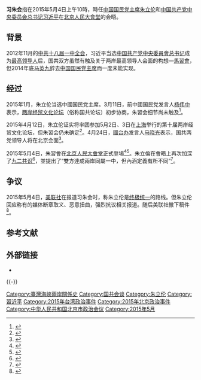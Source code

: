 {{NoteTA
|T = zh-cn:习朱会; zh-hk:習朱會; zh-tw:朱習會; zh-hant:習朱會;
|1 = zh-cn:习朱; zh-hk:習朱; zh-tw:朱習; zh-hant:習朱;
}}
{{Infobox recurring event
|事件名称 = 習朱會
|圖像     = {{multiple image
|align = right 
|width1 = 120
|image1 = Xi Jinping October 2015.jpg
|alt1 = 习近平
|width2 = 130
|image2 = Eric Chu Chopped 2017.png
|alt2 = 朱立倫
}}
|圖像說明 =習近平（左）和朱立倫（右）
|又名 =
|主持人   = {{CPC}}[[中国共产党中央委员会总书记|中央委員會總書記]] [[習近平|習近平]]<hr />{{Kmt}}[[中國國民黨主席|主席]] [[朱立倫|朱立倫]]
|參與者   = {{CCP}}代表團成員：<br />[[中央政策研究室|中央政策研究室]]主任 [[王沪宁|王沪宁]]<br />[[中央办公厅|中央办公厅]]主任 [[栗战书|栗戰書]]<br />中央辦公廳副主任兼[[中共中央总书记办公室|總書記辦公室]]主任 [[丁薛祥|丁薛祥]]<br />[[國台办|國台办]]主任 [[张志军|张志军]]<br />國台办副主任 [[陈元丰|陈元丰]]<br />[[國務委員|國務委員]] [[楊潔篪|楊潔篪]]<hr />{{KMT}}代表團成員：<br />[[國民黨副主席|國民黨副主席]] [[黃敏惠|黃敏惠]]<br />[[中國國民黨秘書長|國民黨秘書長]] [[李四川|李四川]]<br />國民黨副秘書長 [[黃昭順|黃昭順]]<br />[[中國國民黨中央委員會政策委員會大陸事務部|國民黨大陸事務部]]主任 [[高孔廉|高孔廉]]<br />[[國家政策研究基金會|國家政策研究基金會]]執行長 [[尹啟銘|尹啟銘]]<br />[[立法委員|立法委員]] [[吳育昇|吳育昇]]
|地点     = {{Flagicon|CHNML}} [[北京人民大会堂|北京人民大会堂]]
|日期     = {{start date|2015|05|04|10|00}}
|结果     = 
|影响     =
|网站     = 
}}

{{国共谈判史}}

'''习朱会'''指在2015年5月4日上午10時，時任[[中国国民党主席|中国国民党主席]][[朱立伦|朱立伦]]和[[中国共产党中央委员会总书记|中国共产党中央委员会总书记]][[习近平|习近平]]在[[北京人民大會堂|北京人民大會堂]]的会晤。

== 背景 ==
2012年11月的[[中共十八屆一中全会|中共十八屆一中全会]]，习近平当选[[中国共产党中央委員會总书记|中国共产党中央委員會总书记]]成为[[中华人民共和国最高领导人|最高领导人]]后，国共双方虽然有触及关于两岸最高领导人会面的构想—[[兩岸領導人會面|馬習會]]，但2014年底[[马英九|马英九]]辞去[[中国国民党主席|中国国民党主席]]而一度未能实现。

== 经过 ==
2015年1月，朱立伦当选中國国民党主席。3月11日，前中國国民党发言人[[杨伟中|杨伟中]]表示，[[两岸经贸文化论坛|两岸经贸文化论坛]]（俗称国共论坛）初步协商，朱習会细节尚未触及<ref>{{Cite web |url=http://news.qq.com/a/20150311/078168.htm |title=国民党：国共两党已就第十届国共论坛初步协商 |accessdate=2015-04-25 |author=记者：陈小愿、刘舒凌 |date=2015-03-11 |work=中新社台北3月11日电 |publisher=腾讯网（来源：中国新闻网） |language=zh-hans |archive-date=2020-11-29 |archive-url=https://web.archive.org/web/20201129134746/https://news.qq.com/a/20150311/078168.htm |dead-url=no }}</ref>。

2015年4月12日，朱立伦证实将率团参加5月2日、3日在[[上海|上海]]举行的第十届两岸经贸文化论坛，但朱習会仍未确定<ref>{{Cite web|url=http://www.singpao.com/xw/nd/201504/t20150413_554674.html|title=朱立倫將率團赴國共論壇 「習朱會」未有定案|accessdate=2015-04-25|author=|date=2015-04-13|work=|publisher=成报网|language=zh-hk|deadurl=yes|archiveurl=https://web.archive.org/web/20150518065109/http://www.singpao.com/xw/nd/201504/t20150413_554674.html|archivedate=2015-05-18}}</ref>。4月24日，[[國台办|國台办]]发言人[[马晓光|马晓光]]表示，国共两党领导人将在北京会面<ref>{{Cite web |url = http://news.sina.com.cn/c/2015-04-24/100231755766.shtml |title = 中央台办：国共两党领导人将在北京会面 |accessdate = 2015-04-25 |author = 记者：查文晔 |date = 2015-04-24 |work =  |publisher = 新浪网（来源：新华社） |language = zh-hans |archive-date = 2015-04-27 |archive-url = https://web.archive.org/web/20150427061624/http://news.sina.com.cn/c/2015-04-24/100231755766.shtml |dead-url = no }}</ref>。

2015年5月4日，朱習會在[[北京人民大會堂|北京人民大會堂]]正式登場<ref>{{Cite web |url=http://www.appledaily.com.tw/realtimenews/article/new/20150504/603870/ |title=朱習會登場　國共兩黨領導人6年來首次會面 |accessdate=2015-05-04 |author=政治中心 |date=2015-05-04 |work= |publisher=蘋果即時 |8= |archive-date=2015-05-05 |archive-url=https://web.archive.org/web/20150505003414/http://www.appledaily.com.tw/realtimenews/article/new/20150504/603870/ |dead-url=no }}</ref><ref>{{Cite web |url=http://www.chinatimes.com/realtimenews/20150504002525-260409 |title=朱習會 習近平：兩岸是所有政黨問題 |accessdate=2015-05-04 |author=政治中心 |date=2015-05-04 |work= |publisher=中時電子報 |archive-date=2015-05-05 |archive-url=https://web.archive.org/web/20150505184554/http://www.chinatimes.com/realtimenews/20150504002525-260409 |dead-url=no }}</ref>。朱立倫在會晤上再次加深了[[九二共识|九二共识]]<ref>{{Cite web|url=http://www.nownews.com/n/2015/05/04/1683828|title=“與習近平會面　朱立倫：在九二共識基礎上，深化九二共識|accessdate=2015年5月4日|author=|date=2015-05-05|work=|publisher=今日新聞|archive-date=2015-05-06|archive-url=https://web.archive.org/web/20150506213748/http://www.nownews.com/n/2015/05/04/1683828|dead-url=no}}</ref>，並提出了“雙方達成兩岸同屬一中，但內涵定義有所不同”<ref>{{Cite web|url=http://www.storm.mg/article/48293|title=「兩岸同屬一中」 朱立倫提出「兩岸命運共同體」說|accessdate=2015年5月4日|author=|date=2015-05-04|work=|publisher=風傳媒|archive-date=2015-05-06|archive-url=https://web.archive.org/web/20150506212029/http://www.storm.mg/article/48293|dead-url=no}}</ref>。

==争议==
2015年5月4日，[[美联社|美联社]]在报道习朱会时，称朱立伦是[[终极统一|终极统一]]的路线。但朱立伦回应称有的媒体断章取义、恶意扭曲，强烈抗议相关报道。随后美联社撤下稿件<ref>{{Cite web|url=http://www.guancha.cn/local/2015_05_05_318423.shtml?t=1430837240187|title=美联社解读“习朱会”称朱立伦支持统一 回应：已严正抗议撤稿|accessdate=2015年5月6日|author=|date=2015-05-05|work=|publisher=观察者网|archive-date=2019-05-02|archive-url=https://web.archive.org/web/20190502192117/https://www.guancha.cn/local/2015_05_05_318423.shtml?t=1430837240187|dead-url=no}}</ref>。

== 参考文献 ==
{{Reflist|30em}}

== 外部链接 ==
* {{Commons category-inline|2015 Xi–Chu meeting}}

{{-}}
{{台湾海峡两岸主题}}
{{习近平}}

[[Category:臺灣海峽兩岸關係史|Category:臺灣海峽兩岸關係史]]
[[Category:国共会谈|Category:国共会谈]]
[[Category:朱立伦|Category:朱立伦]]
[[Category:習近平|Category:習近平]]
[[Category:2015年台湾政治事件|Category:2015年台湾政治事件]]
[[Category:2015年北京政治事件|Category:2015年北京政治事件]]
[[Category:中华人民共和国北京市政治会议|Category:中华人民共和国北京市政治会议]]
[[Category:2015年5月|Category:2015年5月]]